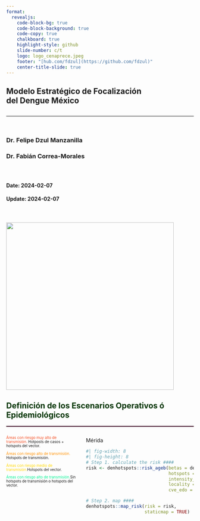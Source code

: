 ```yaml
---
format: 
  revealjs:
    code-block-bg: true
    code-block-background: true
    code-copy: true
    chalkboard: true
    highlight-style: github
    slide-number: c/t
    logo: logo_cenaprece.jpeg
    footer: "[hub.com/fdzul](https://github.com/fdzul)"
    center-title-slide: true
---
```


<h2>Modelo Estratégico de Focalización
<br>del Dengue México
</h2>

<h2>

</h2>

<hr>

<br>


<h3>Dr. Felipe Dzul Manzanilla</h3>

<h3>Dr. Fabián Correa-Morales</h3>

<h3>

</h3>
<br>
<h4>Date: 2024-02-07 </h4>

<h4> Update: 2024-02-07</h4>

<br>

<h4>


![](logo_curso_2024.png){.absolute top="170" left="650" width="450"}



## [Definición de los Escenarios Operativos ó Epidemiológicos]{.r-fit-text style="color:#003300;"}
<hr style="height:2px;border-width:0;color:#330019;background-color:#330019">

:::: {.columns}

::: {.column style="width: 40%;font-size: 70%"}

<span style="color:#F44B1FFF;">Áreas con riesgo muy alto de transmisión.</span> Hotposts de casos + hotspots del vector.

<span style="color:#FF9000FF;">Áreas con riesgo alto de transmisión.</span> Hotspots de transmisión.

<span style="color:gold;">Áreas con riesgo medio de transmisión.</span>Hotspots del vector.

<span style="color:#00F293FF;">Áreas con riesgo alto de transmisión.</span>Sin hotspots de transmisión o hotspots del vector.


:::

::: {.column style="width: 60%"}
Mérida
```r
#| fig-width: 8
#| fig-height: 8
# Step 1. calculate the risk ####
risk <- denhotspots::risk_ageb(betas = denmex::eggs_betas_31_yucatan,
                               hotspots = denmex::den_hotspots,
                               intensity_perc = 25,
                               locality = "Mérida",
                               cve_edo = "31")

# Step 2. map ####
denhotspots::map_risk(risk = risk,
                      staticmap = TRUE)
```
:::

::::


